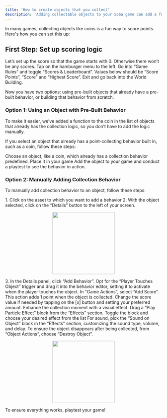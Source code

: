 ```yaml
---
title: 'How to create objects that you collect'
description: 'Adding collectable objects to your Soba game can add a fun goal to your game! Here is how to do it'
---
```


In many games, collecting objects like coins is a fun way to score points. Here's how you can set this up:

## First Step: Set up scoring logic
Let’s set up the score so that the game starts with 0. Otherwise there won’t be any scores. Tap on the hamburger menu to the left. Go into “Game Rules” and toggle “Scores & Leaderboard”. Values below should be “Score Points”, “Score” and “Highest Score”. Exit and go back into the World Building. 

Now you have two options: using pre-built objects that already have a pre-built behavior, or building that behavior from scratch.

### **Option 1: Using an Object with Pre-Built Behavior**
To make it easier, we’ve added a function to the coin in the list of objects that already has the collection logic, so you don’t have to add the logic manually. 

If you select an object that already has a point-collecting behavior built in, such as a coin, follow these steps:

<Steps>
  <Step title="Select Your Object">
    Choose an object, like a coin, which already has a collection behavior predefined. Place it in your game
  </Step>
  <Step title="Playtest">
    Add the object to your game and conduct a playtest to see the behavior in action.
  </Step>
</Steps>


### Option 2: Manually Adding Collection Behavior

To manually add collection behavior to an object, follow these steps:

<Steps>
  <Step title="Select your object">
  <Accordion title="The basics for all behaviors">
    1. Click on the asset to which you want to add a behavior
    2. With the object selected, click on the “Details” button to the left of your screen.
    <p align="center">
      <img width="200" noZoom src="https://i.imgur.com/jMSZzP8.png" /> </p>
    3. In the Details panel, click “Add Behavior”.
    </Accordion>
  </Step>
  <Step title="Set your Trigger">
    Opt for the “Player Touches Object” trigger and drag it into the behavior editor, setting it to activate when the player touches the object.
  </Step>
   <Step title="Add Score Action">
    In "Game Actions”, select “Add Score”. This action adds 1 point when the object is collected. Change the score value if needed by tapping on the [x] button and setting your preferred amount.
  </Step>
  <Step title="Add a special effect">
    Enhance the collection moment with a visual effect. Drag a “Play Particle Effect” block from the “Effects” section. Toggle the block and choose your desired effect from the list
  </Step>
  <Step title="Add a sound">
    For sound, pick the “Sound on Object” block in the “Effects” section, customizing the sound type, volume, and delay.
  </Step>
  <Step title="Destroy the object">
    To ensure the object disappears after being collected, from “Object Actions”, choose “Destroy Object”.
    <Accordion title="Behavior Image">
    <p align="center">
      <img width="200" noZoom src="https://i.imgur.com/2U4ymzB.jpg"/>
      </p>
  </Accordion>
  </Step>
  <Step title="Playtest">
    To ensure everything works, playtest your game!
  </Step>
</Steps>
